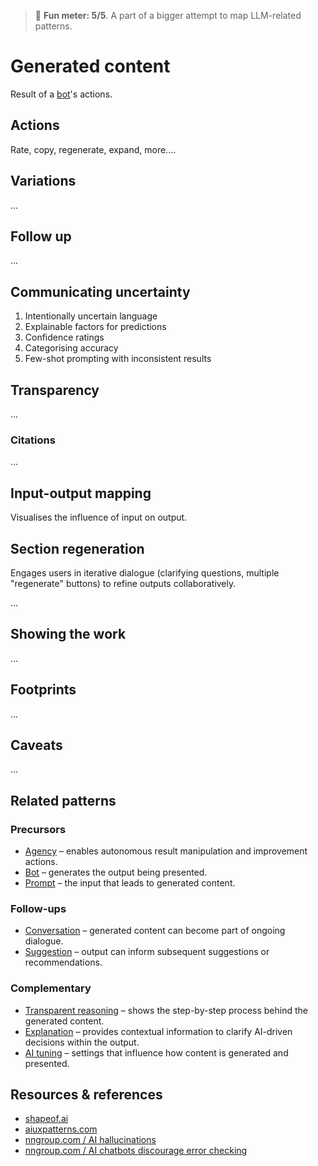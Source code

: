 
<Meta of={GeneratedContentStories} />

> 🙂 **Fun meter: 5/5**. A part of a bigger attempt to map LLM-related patterns.

# Generated content

Result of a [bot](../?path=/docs/patterns-intelligence-bot--docs)'s actions.

## Actions

Rate, copy, regenerate, expand, more....

## Variations

...

## Follow up

...

## Communicating uncertainty

1. Intentionally uncertain language
2. Explainable factors for predictions
3. Confidence ratings
4. Categorising accuracy
5. Few-shot prompting with inconsistent results

<Story of={GeneratedContentStories.Confidence} />

## Transparency

...

### Citations

...

## Input-output mapping

Visualises the influence of input on output.

<Story of={GeneratedContentStories.InputOutputMapping} />


## Section regeneration

Engages users in iterative dialogue (clarifying questions, multiple "regenerate" buttons) to refine outputs collaboratively.

...

## Showing the work

...

## Footprints

...

## Caveats

...

## Related patterns

### Precursors

- [Agency](../?path=/docs/foundations-agency--docs) – enables autonomous result manipulation and improvement actions.
- [Bot](../?path=/docs/patterns-intelligence-bot--docs) – generates the output being presented.
- [Prompt](../?path=/docs/patterns-prompt--docs) – the input that leads to generated content.

### Follow-ups

- [Conversation](../?path=/docs/patterns-interaction-conversation--docs) – generated content can become part of ongoing dialogue.
- [Suggestion](../?path=/docs/patterns-suggestion--docs) – output can inform subsequent suggestions or recommendations.

### Complementary

- [Transparent reasoning](../?path=/docs/patterns-communication-transparent-reasonining--docs) – shows the step-by-step process behind the generated content.
- [Explanation](../?path=/docs/patterns-explanation--docs) – provides contextual information to clarify AI-driven decisions within the output.
- [AI tuning](../?path=/docs/patterns-intelligence-ai-tuning--docs) – settings that influence how content is generated and presented.

## Resources & references

- [shapeof.ai](https://www.shapeof.ai/)
- [aiuxpatterns.com](https://aiuxpatterns.com/)
- [nngroup.com / AI hallucinations](https://www.nngroup.com/articles/ai-hallucinations/)
- [nngroup.com / AI chatbots discourage error checking](https://www.nngroup.com/articles/ai-chatbots-discourage-error-checking/)